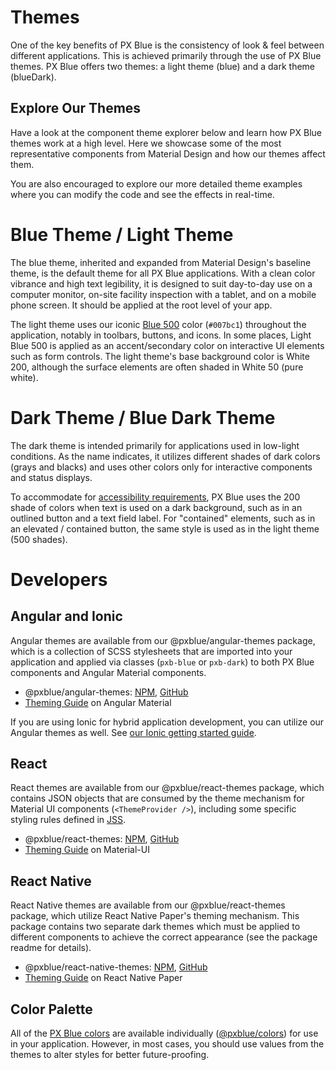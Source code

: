 

<!-- KEYWORDS: design style theme light dark mode -->

# Themes

One of the key benefits of PX Blue is the consistency of look & feel between different applications. This is achieved primarily through the use of PX Blue themes. PX Blue offers two themes: a light theme (blue) and a dark theme (blueDark).

<div style={REGULAR_WIDTH_STYLE}>
    <MaterialDesignDescription
        title={'Material Theming Overview'}
        description={`Material Design's brief introduction to theming.`}
        url={'https://material.io/design/material-theming/overview.html#'}
    />
    <MaterialDesignDescription
        title={'Dark Theme'}
        url={'https://material.io/design/color/dark-theme.html'}
        description={`Material Design's dark theme guide.`}
        style={{ marginRight: 0 }}
    />
</div>

## Explore Our Themes

Have a look at the component theme explorer below and learn how PX Blue themes work at a high level. Here we showcase some of the most representative components from Material Design and how our themes affect them.

<div style={REGULAR_WIDTH_STYLE}>
    <ThemeBrowser />
</div>

You are also encouraged to explore our more detailed theme examples where you can modify the code and see the effects in real-time.

<div style={REGULAR_WIDTH_STYLE}>
    <DemoCard
        repository={'showcase-demo'}
        angular={`https://stackblitz.com/github/pxblue/angular-showcase-demo/tree/master`}
        react={`https://codesandbox.io/s/github/pxblue/react-showcase-demo/tree/master`}
    />
    <Divider />
</div>

# Blue Theme / Light Theme

<div style={REGULAR_WIDTH_STYLE}>
    <ImageGrid images={[LightThemeExample]} regularWidth caption={'An example of a light-themed application.'} />
</div>

The blue theme, inherited and expanded from Material Design's baseline theme, is the default theme for all PX Blue applications. With a clean color vibrance and high text legibility, it is designed to suit day-to-day use on a computer monitor, on-site facility inspection with a tablet, and on a mobile phone screen. It should be applied at the root level of your app.

The light theme uses our iconic [Blue 500](/style/color) color (`#007bc1`) throughout the application, notably in toolbars, buttons, and icons. In some places, Light Blue 500 is applied as an accent/secondary color on interactive UI elements such as form controls. The light theme's base background color is White 200, although the surface elements are often shaded in White 50 (pure white).

<ImageGrid images={[LightThemeColors]} regularWidth />
<Divider />

# Dark Theme / Blue Dark Theme

<div style={REGULAR_WIDTH_STYLE}>
    <ImageGrid images={[DarkThemeExample]} regularWidth caption={'An example of a dark-themed application.'} />
</div>

The dark theme is intended primarily for applications used in low-light conditions. As the name indicates, it utilizes different shades of dark colors (grays and blacks) and uses other colors only for interactive components and status displays.

<ImageGrid images={[DarkThemeColors]} regularWidth />

To accommodate for [accessibility requirements](/design/accessibility), PX Blue uses the 200 shade of colors when text is used on a dark background, such as in an outlined button and a text field label. For "contained" elements, such as in an elevated / contained button, the same style is used as in the light theme (500 shades).

<div style={REGULAR_WIDTH_STYLE}>
    <ImageGrid
        images={[OutlinedAndFlat]}
        caption={`You may use the 200 shade of text colors on a dark background (1) or White 50 on 500 shades (2). However, the 200 shades should never be used as a background color (3), as they glare in a dark environment.`}
        regularWidth
    />
    <ImageGrid
        images={[DarkThemeElevation]}
        caption={[
            'In dark theme, you can express surface elevation with:',
            '1: A different surface color. (Optionally, you may apply a drop shadow to further define the edge.)',
            '2: Use outlined component style.',
            '3: However, you should never use SOLELY the drop shadow, no matter how dark the shadow is.',
        ]}
        regularWidth
    />
</div>
<Divider />

# Developers

## Angular and Ionic

Angular themes are available from our @pxblue/angular-themes package, which is a collection of SCSS stylesheets that are imported into your application and applied via classes (`pxb-blue` or `pxb-dark`) to both PX Blue components and Angular Material components.

-   @pxblue/angular-themes: [NPM](https://www.npmjs.com/package/@pxblue/angular-themes), [GitHub](https://github.com/pxblue/themes/tree/master/angular)
-   [Theming Guide](https://material.angular.io/guide/theming) on Angular Material

If you are using Ionic for hybrid application development, you can utilize our Angular themes as well. See [our Ionic getting started guide](/frameworks-mobile/ionic).

## React

React themes are available from our @pxblue/react-themes package, which contains JSON objects that are consumed by the theme mechanism for Material UI components (`<ThemeProvider />`), including some specific styling rules defined in [JSS](https://material-ui.com/customization/css-in-js/).

-   @pxblue/react-themes: [NPM](https://www.npmjs.com/package/@pxblue/react-themes), [GitHub](https://github.com/pxblue/themes/tree/master/react)
-   [Theming Guide](https://material-ui.com/customization/themes/) on Material-UI

## React Native

React Native themes are available from our @pxblue/react-themes package, which utilize React Native Paper's theming mechanism. This package contains two separate dark themes which must be applied to different components to achieve the correct appearance (see the package readme for details).

-   @pxblue/react-native-themes: [NPM](https://www.npmjs.com/package/@pxblue/react-native-themes), [GitHub](https://github.com/pxblue/themes/tree/master/react-native)
-   [Theming Guide](https://callstack.github.io/react-native-paper/theming.html) on React Native Paper

## Color Palette

All of the [PX Blue colors](/style/color) are available individually ([@pxblue/colors](https://www.npmjs.com/package/@pxblue/colors)) for use in your application. However, in most cases, you should use values from the themes to alter styles for better future-proofing.
